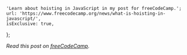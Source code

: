     'Learn about hoisting in JavaScript in my post for freeCodeCamp.';
    url: 'https://www.freecodecamp.org/news/what-is-hoisting-in-javascript/',
    isExclusive: true,
};

_Read this post on [freeCodeCamp](https://www.freecodecamp.org/news/what-is-hoisting-in-javascript/)._

<ConnectSection />
